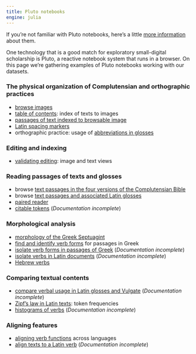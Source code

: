 ```yaml
---
title: Pluto notebooks
engine: julia
---
```


:::{.callout-note title="Pluto"}
If you're not familiar with Pluto notebooks, here's a little  [more information](./pluto-about/) about them.
:::


One technology that is a good match for exploratory small-digital scholarship is Pluto, a reactive notebook system that runs in a browser. On this page we're gathering examples of Pluto notebooks working with our datasets.


### The physical organization of Complutensian and orthographic practices

- [browse images](./imagebrowsing/)
- [table of contents](./toc/): index of texts to images
- [passages of text indexed to browsable image](./passage-plus-image/) 
- [Latin spacing markers](./spacing-markers-latin/)
- orthographic practice: usage of [abbreviations in glosses](./abbreviations/) 

### Editing and indexing

- [validating editing](./validation/): image and text views



### Reading passages of texts and glosses

- browse [text passages in the four versions of the Complutensian Bible](./alignedpassages/)
- browse [text passages and associated Latin glosses](./aligned-with-glosses/)
- [paired reader](./paired-reader/)
- [citable tokens](./citable-tokens/) (*Documentation incomplete*)


### Morphological analysis


- [morphology of the Greek Septuagint](./greek-morphology/)
- [find and identify verb forms](./greek-verbs/) for passages in Greek
- [isolate verb forms in passages of Greek](./isolate-verbs-greek/) (*Documentation incomplete*)
- [isolate verbs in Latin documents](./isolateverbs/) (*Documentation incomplete*)
- [Hebrew verbs](./hebrew-verbs/) 

### Comparing  textual contents

- [compare verbal usage in Latin glosses and Vulgate](./glossing-vocab/)  (*Documentation incomplete*)
- [Zipf's law in Latin texts](./zipf-latin/): token frequencies 
- [histograms of verbs](./verbhisto/) (*Documentation incomplete*)


### Aligning features

- [aligning verb functions](./align-verbs-multilingual/) across languages
- [align texts to a Latin verb](./align-verbs-to-latin/) (*Documentation incomplete*)

